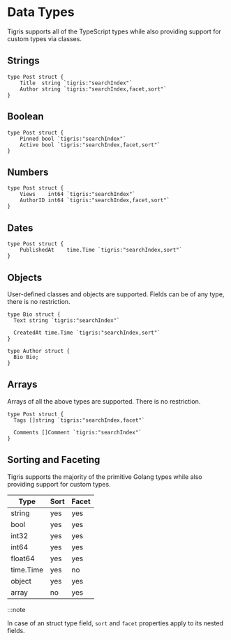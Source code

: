 # Data Types

Tigris supports all of the TypeScript types while also providing support for custom types via classes.

## Strings

```golang
type Post struct {
	Title  string `tigris:"searchIndex"`
	Author string `tigris:"searchIndex,facet,sort"`
}
```

## Boolean

```golang
type Post struct {
	Pinned bool `tigris:"searchIndex"`
	Active bool `tigris:"searchIndex,facet,sort"`
}
```

## Numbers

```golang
type Post struct {
	Views    int64 `tigris:"searchIndex"`
	AuthorID int64 `tigris:"searchIndex,facet,sort"`
}
```

## Dates

```golang
type Post struct {
	PublishedAt    time.Time `tigris:"searchIndex,sort"`
}
```

## Objects

User-defined classes and objects are supported. Fields can be of any type,
there is no restriction.

```golang
type Bio struct {
  Text string `tigris:"searchIndex"`

  CreatedAt time.Time `tigris:"searchIndex,sort"`
}

type Author struct {
  Bio Bio;
}
```

## Arrays

Arrays of all the above types are supported. There is no restriction.

```golang
type Post struct {
  Tags []string `tigris:"searchIndex,facet"`

  Comments []Comment `tigris:"searchIndex"`
}
```

## Sorting and Faceting

Tigris supports the majority of the primitive Golang types while also
providing support for custom types.

| Type      | Sort | Facet |
| --------- | ---- | ----- |
| string    | yes  | yes   |
| bool      | yes  | yes   |
| int32     | yes  | yes   |
| int64     | yes  | yes   |
| float64   | yes  | yes   |
| time.Time | yes  | no    |
| object    | yes  | yes   |
| array     | no   | yes   |

:::note

In case of an struct type field, `sort` and `facet` properties apply to its nested fields.
